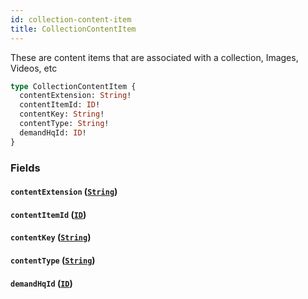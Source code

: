 ```yaml
---
id: collection-content-item
title: CollectionContentItem
---
```



These are content items that are associated with a collection, Images, Videos, etc


```graphql
type CollectionContentItem {
  contentExtension: String!
  contentItemId: ID!
  contentKey: String!
  contentType: String!
  demandHqId: ID!
}
```


### Fields

#### `contentExtension` ([`String`](/developers/demandhq-apis/demand-api/graphql/reference/scalars/string))




#### `contentItemId` ([`ID`](/developers/demandhq-apis/demand-api/graphql/reference/scalars/id))




#### `contentKey` ([`String`](/developers/demandhq-apis/demand-api/graphql/reference/scalars/string))




#### `contentType` ([`String`](/developers/demandhq-apis/demand-api/graphql/reference/scalars/string))




#### `demandHqId` ([`ID`](/developers/demandhq-apis/demand-api/graphql/reference/scalars/id))






